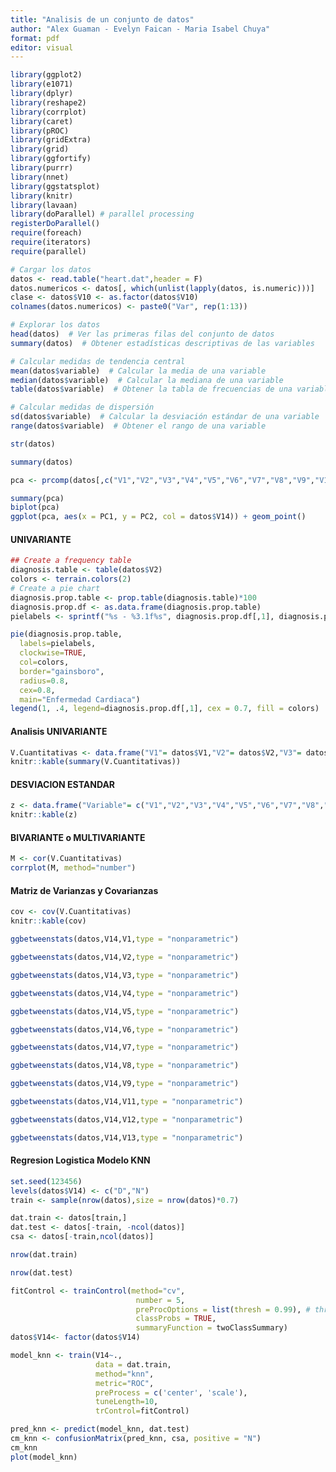 ```yaml
---
title: "Analisis de un conjunto de datos"
author: "Alex Guaman - Evelyn Faican - Maria Isabel Chuya"
format: pdf
editor: visual
---
```


```r
library(ggplot2)
library(e1071)
library(dplyr)
library(reshape2)
library(corrplot)
library(caret)
library(pROC)
library(gridExtra)
library(grid)
library(ggfortify)
library(purrr)
library(nnet)
library(ggstatsplot)
library(knitr)
library(lavaan)
library(doParallel) # parallel processing
registerDoParallel()
require(foreach)
require(iterators)
require(parallel)
```

```r
# Cargar los datos
datos <- read.table("heart.dat",header = F)
datos.numericos <- datos[, which(unlist(lapply(datos, is.numeric)))]
clase <- datos$V10 <- as.factor(datos$V10)
colnames(datos.numericos) <- paste0("Var", rep(1:13))

# Explorar los datos
head(datos)  # Ver las primeras filas del conjunto de datos
summary(datos)  # Obtener estadísticas descriptivas de las variables

# Calcular medidas de tendencia central
mean(datos$variable)  # Calcular la media de una variable
median(datos$variable)  # Calcular la mediana de una variable
table(datos$variable)  # Obtener la tabla de frecuencias de una variable categórica

# Calcular medidas de dispersión
sd(datos$variable)  # Calcular la desviación estándar de una variable
range(datos$variable)  # Obtener el rango de una variable

str(datos)

```

```r
summary(datos)

```

```r
pca <- prcomp(datos[,c("V1","V2","V3","V4","V5","V6","V7","V8","V9","V11","V12","V13","V14")])

summary(pca)
biplot(pca)
ggplot(pca, aes(x = PC1, y = PC2, col = datos$V14)) + geom_point()
```

#### UNIVARIANTE

```r

## Create a frequency table
diagnosis.table <- table(datos$V2)
colors <- terrain.colors(2) 
# Create a pie chart 
diagnosis.prop.table <- prop.table(diagnosis.table)*100
diagnosis.prop.df <- as.data.frame(diagnosis.prop.table)
pielabels <- sprintf("%s - %3.1f%s", diagnosis.prop.df[,1], diagnosis.prop.table, "%")

pie(diagnosis.prop.table,
  labels=pielabels,  
  clockwise=TRUE,
  col=colors,
  border="gainsboro",
  radius=0.8,
  cex=0.8, 
  main="Enfermedad Cardiaca")
legend(1, .4, legend=diagnosis.prop.df[,1], cex = 0.7, fill = colors)
```

#### Analisis UNIVARIANTE

```r

V.Cuantitativas <- data.frame("V1"= datos$V1,"V2"= datos$V2,"V3"= datos$V3,"V4"=datos$V4,"V5"=datos$V5,"V6"=datos$V6,"V7"= datos$V7,"V8"= datos$V8,"V9"=datos$V9,"V11"=datos$V11,"V12"=datos$V12,"V13"=datos$V13,"V14"=datos$V14)
knitr::kable(summary(V.Cuantitativas))

```

#### DESVIACION ESTANDAR

```r

z <- data.frame("Variable"= c("V1","V2","V3","V4","V5","V6","V7","V8","V9","V11","V12","V13","V14"),"Desv.Estandar"= c(sqrt(var(datos$V1)),sqrt(var(datos$V2)),sqrt(var(datos$V3)),sqrt(var(datos$V4)),sqrt(var(datos$V5)),sqrt(var(datos$V6)),sqrt(var(datos$V7)),sqrt(var(datos$V8)),sqrt(var(datos$V9)),sqrt(var(datos$V11)),sqrt(var(datos$V12)),sqrt(var(datos$V13)),sqrt(var(datos$V14))))
knitr::kable(z)

```

#### BIVARIANTE o MULTIVARIANTE

```r

M <- cor(V.Cuantitativas)
corrplot(M, method="number")

```

#### Matriz de Varianzas y Covarianzas

```r

cov <- cov(V.Cuantitativas)
knitr::kable(cov)

```

```r

ggbetweenstats(datos,V14,V1,type = "nonparametric")

```

```r
ggbetweenstats(datos,V14,V2,type = "nonparametric")

```

```r
ggbetweenstats(datos,V14,V3,type = "nonparametric")

```

```r
ggbetweenstats(datos,V14,V4,type = "nonparametric")

```

```r
ggbetweenstats(datos,V14,V5,type = "nonparametric")

```

```r
ggbetweenstats(datos,V14,V6,type = "nonparametric")

```

```r
ggbetweenstats(datos,V14,V7,type = "nonparametric")

```

```r
ggbetweenstats(datos,V14,V8,type = "nonparametric")

```

```r
ggbetweenstats(datos,V14,V9,type = "nonparametric")

```

```r
ggbetweenstats(datos,V14,V11,type = "nonparametric")

```

```r
ggbetweenstats(datos,V14,V12,type = "nonparametric")

```

```r
ggbetweenstats(datos,V14,V13,type = "nonparametric")

```

#### Regresion Logistica Modelo KNN

```r
set.seed(123456)
levels(datos$V14) <- c("D","N")
train <- sample(nrow(datos),size = nrow(datos)*0.7)

dat.train <- datos[train,]
dat.test <- datos[-train, -ncol(datos)]
csa <- datos[-train,ncol(datos)]

nrow(dat.train)

nrow(dat.test)

fitControl <- trainControl(method="cv",
                            number = 5,
                            preProcOptions = list(thresh = 0.99), # threshold for pca preprocess
                            classProbs = TRUE,
                            summaryFunction = twoClassSummary)
datos$V14<- factor(datos$V14)

model_knn <- train(V14~.,
                   data = dat.train,
                   method="knn",
                   metric="ROC",
                   preProcess = c('center', 'scale'),
                   tuneLength=10,
                   trControl=fitControl)

pred_knn <- predict(model_knn, dat.test)
cm_knn <- confusionMatrix(pred_knn, csa, positive = "N")
cm_knn
plot(model_knn)


```

#### 

```         
```
